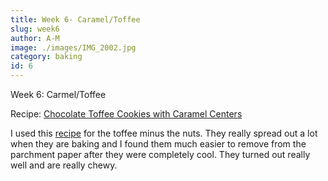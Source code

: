 ```yaml
---
title: Week 6- Caramel/Toffee
slug: week6
author: A-M
image: ./images/IMG_2002.jpg
category: baking
id: 6
---
```


<div className="main-page-container">
  <p className="main-page-header">Week 6: Carmel/Toffee</p>
  <p className="sub-header-cream">Recipe: <a
    className="category-link baking"
    href="https://cakejournal.com/recipes/chocolate-toffee-cookies/"
  >
    Chocolate Toffee Cookies with Caramel Centers
  </a>  </p>

  <p className="post-text">
 I used this <a className="category-link baking" href="(http://www.bettycrocker.com/recipes/4-ingredient-toffee/71be0a31-a3bb-4862-8086-39fcedb883ee)">recipe</a> for the toffee minus the nuts. They really spread out a lot when they are baking and I found them much easier to remove from the parchment paper after they were completely cool. They turned out really well and are really chewy.
  </p>

</div>
